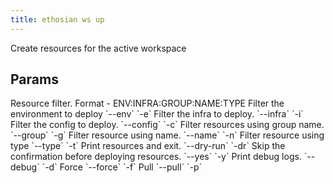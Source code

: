 ```yaml
---
title: ethosian ws up
---
```


Create resources for the active workspace

## Params

<ResponseField name="resources_filter" type="str">
 Resource filter. Format - ENV:INFRA:GROUP:NAME:TYPE
</ResponseField>
<ResponseField name="env_filter" type="str">
 Filter the environment to deploy `--env` `-e`
</ResponseField>
<ResponseField name="infra_filter" type="str">
 Filter the infra to deploy. `--infra` `-i`
</ResponseField>
<ResponseField name="config_filter" type="str">
 Filter the config to deploy. `--config` `-c`
</ResponseField>
<ResponseField name="group_filter" type="str">
 Filter resources using group name. `--group` `-g`
</ResponseField>
<ResponseField name="name_filter" type="str">
 Filter resource using name. `--name` `-n`
</ResponseField>
<ResponseField name="type_filter" type="str">
 Filter resource using type `--type` `-t`
</ResponseField>
<ResponseField name="dry_run" type="bool">
 Print resources and exit. `--dry-run` `-dr`
</ResponseField>
<ResponseField name="auto_confirm" type="bool">
 Skip the confirmation before deploying resources. `--yes` `-y`
</ResponseField>
<ResponseField name="print_debug_log" type="bool">
 Print debug logs. `--debug` `-d`
</ResponseField>
<ResponseField name="force" type="bool">
 Force `--force` `-f`
</ResponseField>
<ResponseField name="pull" type="bool">
 Pull `--pull` `-p`
</ResponseField>